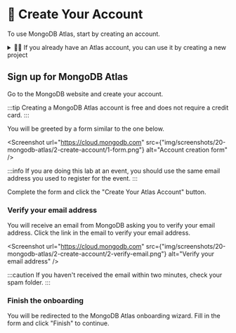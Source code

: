 
# 👐 Create Your Account

To use MongoDB Atlas, start by creating an account.

<details>
  <summary>🦸‍♀️ If you already have an Atlas account, you can use it by creating a new project</summary>
  
    Log into the <Link to="https://account.mongodb.com/">Atlas website</Link> using your existing credentials.

    <Screenshot url="https://account.mongodb.com" src={"img/screenshots/20-mongodb-atlas/2-create-account/3-login.png"} alt="Login form" />

    ## Create a new Atlas project

    Once you're in Atlas, open the dropdown on the left-top corner of the page and select <strong>New Project</strong>.

    <Screenshot url="https://cloud.mongodb.com" src={"img/screenshots/20-mongodb-atlas/2-create-account/4-new-project.png"} alt="Create new project" />

    Enter a name for your project and click <strong>Next</strong>.

    <Screenshot url="https://cloud.mongodb.com" src={"img/screenshots/20-mongodb-atlas/2-create-account/5-new-project-name.png"} alt="Create new project" />

    On the next page, you can leave the current user as the project owner, and click <strong>Create Project</strong>.

    Once the project is ready, continue the workshop <a href="./create-cluster">deploying a Database Cluster</a>
</details>

## Sign up for MongoDB Atlas

Go to the <Link to="http://mongodb.com/try">MongoDB website</Link> and create your account.

:::tip
Creating a MongoDB Atlas account is free and does not require a credit card.
:::

You will be greeted by a form similar to the one below.

<Screenshot url="https://cloud.mongodb.com" src={"img/screenshots/20-mongodb-atlas/2-create-account/1-form.png"} alt="Account creation form" />

:::info
If you are doing this lab at an event, you should use the same email address you used to register for the event.
:::

Complete the form and click the "Create Your Atlas Account" button.

### Verify your email address

You will receive an email from MongoDB asking you to verify your email address. Click the link in the email to verify your email address.

<Screenshot url="https://cloud.mongodb.com" src={"img/screenshots/20-mongodb-atlas/2-create-account/2-verify-email.png"} alt="Verify your email address" />

:::caution
If you haven't received the email within two minutes, check your spam folder.
:::

### Finish the onboarding

You will be redirected to the MongoDB Atlas onboarding wizard. Fill in the form and click "Finish" to continue.
